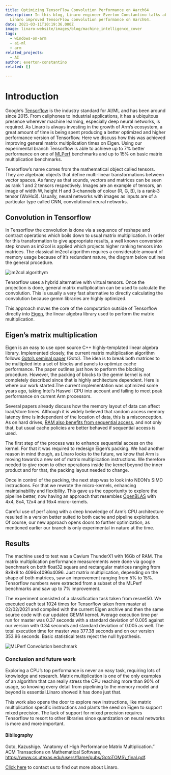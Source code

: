```yaml
---
title: Optimizing TensorFlow Convolution Performance on Aarch64
description: In this blog, Linaro engineer Everton Constantino talks about how
  Linaro improved TensorFlow convolution performance on Aarch64.
date: 2021-03-11T10:19:36.000Z
image: linaro-website/images/blog/machine_intelligence_cover
tags:
  - windows-on-arm
  - ai-ml
  - arm
related_projects:
  - AI
author: everton-constantino
related: []

---
```


# Introduction

Google’s [Tensorflow](https://github.com/tensorflow/tensorflow) is the industry standard for AI/ML and has been around since 2015. From cellphones to industrial applications, it has a ubiquitous presence wherever machine learning, especially deep neural networks, is required. As Linaro is always investing in the growth of Arm’s ecosystem, a great amount of time is being spent producing a better optimized and higher performance version of Tensorflow. Here we discuss how this was achieved improving general matrix multiplication times on Eigen. Using our experimental branch Tensorflow is able to achieve up to 7% better performance on one of [MLPerf](https://mlcommons.org/en/) benchmarks and up to 15% on basic matrix multiplication benchmarks.

Tensorflow’s name comes from the mathematical object called tensors. They are algebraic objects that define multi-linear transformations between vector spaces. As fancy as that sounds, vectors and matrices can be seen as rank 1 and 2 tensors respectively. Images are an example of tensors, an image of width W, height H and 3-channels of colour (R, G, B), is a rank-3 tensor (WxHx3). Usually, neural networks with images as inputs are of a particular type called CNN, convolutional neural networks.

## Convolution in Tensorflow

In Tensorflow the convolution is done via a sequence of reshape and contract operations which boils down to usual matrix multiplication. In order for this transformation to give appropriate results, a well known conversion step known as im2col is applied which projects higher ranking tensors into matrices. The classical im2col algorithm requires a considerable amount of memory usage because of it’s redundant nature, the diagram below outlines the general procedure.

![im2col algorithym](/linaro-website/images/blog/im2col-algorithym)

Tensorflow uses a hybrid alternative with virtual tensors. Once the projection is done, general matrix multiplication can be used to calculate the convolution. This is usually a very fast alternative to directly calculating the convolution because gemm libraries are highly optimized.

This approach moves the core of the computation outside of Tensorflow directly into [Eigen](https://www.google.com/url?q=https://eigen.tuxfamily.org/index.php?title%3DMain_Page\&sa=D\&source=editors\&ust=1615459359355000\&usg=AOvVaw3DidHfVjbmXgD0liFjP1tf), the linear algebra library used to perform the matrix multiplication.

## Eigen’s matrix multiplication

Eigen is an easy to use open source C++ highly-templated linear algebra library. Implemented closely, the current matrix multiplication algorithm  follows [Goto’s seminal paper](https://www.cs.utexas.edu/users/flame/pubs/GotoTOMS_final.pdf) (Goto). The idea is to break both matrices to be multiplied into a set of blocks and panels to optimize cache performance. The paper outlines just how to perform the blocking procedure. However, the packing of blocks to the gemm kernel is not completely described since that is highly architecture dependent. Here is where our work started.The current implementation was optimized some years ago, taking Intel’s Haswell CPU into account and failing to meet peak performance on current Arm processors.

Several papers already discuss how the memory layout of data can affect load/store times. Although it is widely believed that random access memory latency time is independent of the location of data, this is a misconception. As on hard drives, [RAM also benefits from sequential access](https://developers.redhat.com/blog/2019/04/02/how-data-layout-affects-memory-performance/), and not only that, but usual cache policies are better behaved if sequential access is used.

The first step of the process was to enhance sequential access on the kernel. For that it was required to redesign Eigen’s packing. We had another reason in mind though, as Linaro looks to the future, we know that Arm is moving towards a new set of matrix multiplication instructions. We therefore needed to give room to other operations inside the kernel beyond the inner product and for that, the packing layout needed to change.

Once in control of the packing, the next step was to look into NEON’s SIMD instructions. For that we rewrote the micro-kernels, enhancing maintainability and flexibility. This gave us the opportunity to explore the pipeline better, now having an approach that resembles [OpenBLAS](https://github.com/xianyi/OpenBLAS) with 4x4, 8x4, 12x4 and 16x4 micro-kernels.

Careful use of perf along with a deep knowledge of Arm’s CPU architecture resulted in a version better suited to both cache and pipeline exploitation. Of course, our new approach opens doors to further optimization, as mentioned earlier our branch is only experimental in nature at the time.

## Results

The machine used to test was a Cavium ThunderX1 with 16Gb of RAM. The matrix multiplication performance measurements were done via google benchmark on both float32 square and rectangular matrices ranging from 8x8x8 to 4096x4096x4096. Just matrix multiplication, depending on the shape of both matrices, saw an improvement ranging from 5% to 15%. Tensorflow numbers were extracted from a subset of the MLPerf benchmarks and saw up to 7% improvement.

The experiment consisted of a classification task taken from resnet50. We executed each test 1024 times for Tensorflow taken from master at 02/02/2021 and compiled with the current Eigen archive and then the same source code with our updated GEMM kernel. Average execution time per run for master was 0.37 seconds with a standard deviation of 0.005 against our version with 0.34 seconds and standard deviation of 0.005 as well. The total execution time for master was 377.38 seconds and on our version 353.96 seconds. Basic statistical tests reject the null hypothesis.

![MLPerf Convolution benchmark](/linaro-website/images/blog/mlperf-convolution-benchmark)

### Conclusion and future work

Exploring a CPU’s top performance is never an easy task, requiring lots of knowledge and research. Matrix multiplication is one of the only examples of an algorithm that can really stress the CPU reaching more than 90% of usage, so knowing every detail from pipelining to the memory model and beyond is essential.Linaro showed it has done just that.

This work also opens the door to explore new instructions, like matrix multiplication specific instructions and plants the seed on Eigen to support mixed precision. The lack of support for mixed precision  requires Tensorflow to resort to other libraries since quantization on neural networks is more and more important.

#### Bibliography

Goto, Kazushige. “Anatomy of High Performance Matrix Multiplication.” ACM Transactions on Mathematical Software, https://www.cs.utexas.edu/users/flame/pubs/GotoTOMS\_final.pdf.

[Click here](https://www.linaro.org/contact/) to contact us to find out more about Linaro.
